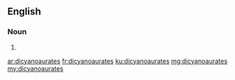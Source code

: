 ==English==

===Noun===
{{head|en|noun plural form}}

# {{plural of|dicyanoaurate|lang=en}}

[[ar:dicyanoaurates]]
[[fr:dicyanoaurates]]
[[ku:dicyanoaurates]]
[[mg:dicyanoaurates]]
[[my:dicyanoaurates]]
